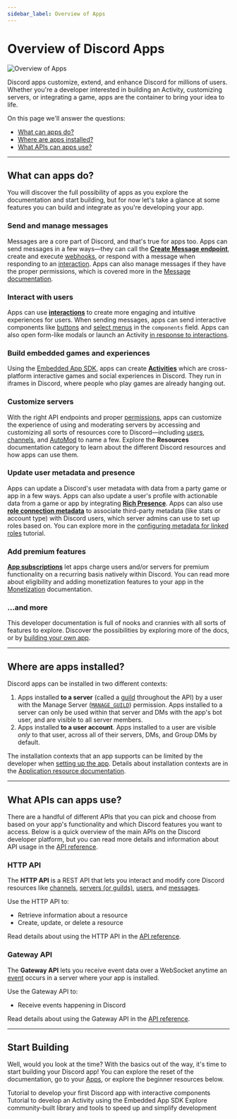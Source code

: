 ```yaml
---
sidebar_label: Overview of Apps
---
```


# Overview of Discord Apps

![Overview of Apps](images/overview-of-apps-banner.webp)

Discord apps customize, extend, and enhance Discord for millions of users. Whether you're a developer interested in building an Activity, customizing servers, or integrating a game, apps are the container to bring your idea to life.

On this page we'll answer the questions:

- [What can apps do?](/docs/quick-start/overview-of-apps#what-can-apps-do)
- [Where are apps installed?](/docs/quick-start/overview-of-apps#where-are-apps-installed)
- [What APIs can apps use?](/docs/quick-start/overview-of-apps#what-apis-can-apps-use)

---

## What can apps do?

You will discover the full possibility of apps as you explore the documentation and start building, but for now let's take a glance at some features you can build and integrate as you're developing your app.

### Send and manage messages

Messages are a core part of Discord, and that's true for apps too. Apps can send messages in a few ways—they can call the **[Create Message endpoint](/docs/resources/message#create-message)**, create and execute [webhooks](/docs/resources/webhook), or respond with a message when responding to an [interaction](/docs/interactions/overview). Apps can also manage messages if they have the proper permissions, which is covered more in the [Message documentation](/docs/resources/message).

### Interact with users

Apps can use **[interactions](/docs/interactions/overview)** to create more engaging and intuitive experiences for users. When sending messages, apps can send interactive components like [buttons](/docs/components/reference#button) and [select menus](/docs/components/reference#string-select) in the `components` field. Apps can also open form-like modals or launch an Activity [in response to interactions](/docs/interactions/receiving-and-responding#interaction-response-object-modal).

### Build embedded games and experiences

Using the [Embedded App SDK](/docs/developer-tools/embedded-app-sdk), apps can create **[Activities](/docs/activities/overview)** which are cross-platform interactive games and social experiences in Discord. They run in iframes in Discord, where people who play games are already hanging out.

### Customize servers

With the right API endpoints and proper [permissions](/docs/topics/permissions), apps can customize the experience of using and moderating servers by accessing and customizing all sorts of resources core to Discord—including [users](/docs/resources/user), [channels](/docs/resources/channel), and [AutoMod](/docs/resources/auto-moderation) to name a few. Explore the **Resources** documentation category to learn about the different Discord resources and how apps can use them.

### Update user metadata and presence

Apps can update a Discord's user metadata with data from a party game or app in a few ways. Apps can also update a user's profile with actionable data from a game or app by integrating **[Rich Presence](/docs/rich-presence/overview)**. Apps can also use **[role connection metadata](/docs/resources/application-role-connection-metadata)** to associate third-party metadata (like stats or account type) with Discord users, which server admins can use to set up roles based on. You can explore more in the [configuring metadata for linked roles](/docs/tutorials/configuring-app-metadata-for-linked-roles) tutorial.

### Add premium features

**[App subscriptions](/docs/monetization/implementing-app-subscriptions)** let apps charge users and/or servers for premium functionality on a recurring basis natively within Discord. You can read more about eligibility and adding monetization features to your app in the [Monetization](/docs/monetization/overview) documentation.

### ...and more

This developer documentation is full of nooks and crannies with all sorts of features to explore. Discover the possibilities by exploring more of the docs, or by [building your own app](https://discord.com/developers/applications).

---

## Where are apps installed?

Discord apps can be installed in two different contexts:

1. Apps installed **to a server** (called a [guild](/docs/resources/guild) throughout the API) by a user with the Manage Server ([`MANAGE_GUILD`](/docs/topics/permissions#permissions-bitwise-permission-flags)) permission. Apps installed to a server can only be used within that server and DMs with the app's bot user, and are visible to all server members.
2. Apps installed **to a user account**. Apps installed to a user are visible *only* to that user, across all of their servers, DMs, and Group DMs by default.

The installation contexts that an app supports can be limited by the developer when [setting up the app](/docs/resources/application#setting-supported-installation-contexts). Details about installation contexts are in the [Application resource documentation](/docs/resources/application#installation-context).

---

## What APIs can apps use?

There are a handful of different APIs that you can pick and choose from based on your app's functionality and which Discord features you want to access. Below is a quick overview of the main APIs on the Discord developer platform, but you can read more details and information about API usage in the [API reference](/docs/reference).

### HTTP API

The **HTTP API** is a REST API that lets you interact and modify core Discord resources like [channels](/docs/resources/channel), [servers (or guilds)](/docs/resources/guild), [users](/docs/resources/user), and [messages](/docs/resources/message#message-object).

Use the HTTP API to:
- Retrieve information about a resource
- Create, update, or delete a resource

Read details about using the HTTP API in the [API reference](/docs/reference#http-api).

### Gateway API

The **Gateway API** lets you receive event data over a WebSocket anytime an [event](/docs/events/gateway-events) occurs in a server where your app is installed.

Use the Gateway API to:
- Receive events happening in Discord

Read details about using the Gateway API in the [API reference](/docs/reference#gateway-websocket-api).

---

## Start Building

Well, would you look at the time? With the basics out of the way, it's time to start building your Discord app! You can explore the reset of the documentation, go to your [Apps](https://discord.com/developers/applications), or explore the beginner resources below.

<Container>
  <Card title="Develop your First App" link="/docs/quick-start/getting-started" icon="AppsIcon">
    Tutorial to develop your first Discord app with interactive components
  </Card>
  <Card title="Build an Activity on Discord" link="/docs/activities/building-an-activity" icon="ActivitiesIcon">
    Tutorial to develop an Activity using the Embedded App SDK
  </Card>
  <Card title="Explore Developer Tools" link="/docs/developer-tools/community-resources" icon="WrenchIcon">
    Explore community-built library and tools to speed up and simplify development
  </Card>
</Container>
